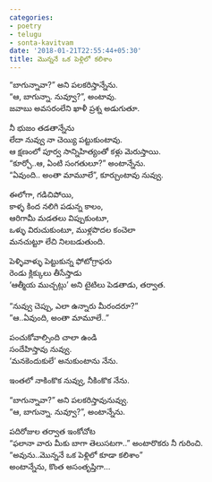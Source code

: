 ```yaml
---
categories:
- poetry
- telugu
- sonta-kavitvam
date: '2018-01-21T22:55:44+05:30'
title: మొన్ననే ఒక పెళ్లిలో కలిశాం
---
```


“బాగున్నావా?” అని పలకరిస్తాన్నేను.<br>
 “ఆ, బాగున్నా. నువ్వూ?”, అంటావు.<br>
 జవాబు అవసరంలేని ఖాళీ ప్రశ్న అడుగుతూ.

 నీ భుజం తడతాన్నేను<br>
 లేదా నువ్వు నా చెయ్యి పట్టుకుంటావు.<br>
 ఆ క్షణంలో పూర్వ సాన్నిహిత్యంతో కళ్లు మెరుస్తాయి.<br>
 “కూర్చో..ఆ, ఏంటి సంగతులూ?” అంటాన్నేను.<br>
 “ఏవుంది.. అంతా మామూలే”, కూర్చుంటావు నువ్వు.

 ఈలోగా, గడిచిపోయి,<br>
 కాళ్ళ కింద నలిగి పడున్న కాలం,<br>
 ఆరిగామీ మడతలు విప్పుకుంటూ,<br>
 ఒళ్ళు విరుచుకుంటూ, ముళ్లపొదల కంచెలా<br>
 మనచుట్టూ లేచి నిలబడుతుంది.

 పెళ్ళివాళ్ళు పెట్టుకున్న ఫోటోగ్రాఫరు<br>
 రెండు క్లిక్కులు తీసేస్తాడు<br>
 ‘ఆత్మీయ ముచ్చట్లు’ అని టైటిలు పెడతాడు, తర్వాత.<br>
 ‎<br>
 “నువ్వు చెప్పు, ఎలా ఉన్నారు మీరందరూ?”<br>
 ‎”ఆ..ఏవుంది, అంతా మామూలే..”

 పంచుకోవాల్సింది చాలా ఉండి<br>
 సందేహిస్తావు నువ్వు.<br>
 ‘మనకెందుకులే’ అనుకుంటాను నేను.

 ఇంతలో నాకింకొక నువ్వు, నీకింకొక నేను.

 “బాగున్నావా?” అని పలకరిస్తావునువ్వు.<br>
 “ఆ, బాగున్నా. నువ్వూ?”, అంటాన్నేను.

 పదిరోజుల తర్వాత ఇంకోచోట<br>
 “ఫలానా వారు మీకు బాగా తెలుసటగా..” అంటారొకరు నీ గురించి.<br>
 “అవును..మొన్ననే ఒక పెళ్లిలో కూడా కలిశాం”<br>
 అంటాన్నేను, కొంత అసంతృప్తిగా…

<!--
post-593
https://venugvgk.wordpress.com/2018/01/21/%e0%b0%ae%e0%b1%8a%e0%b0%a8%e0%b1%8d%e0%b0%a8%e0%b0%a8%e0%b1%87-%e0%b0%92%e0%b0%95-%e0%b0%aa%e0%b1%86%e0%b0%b3%e0%b1%8d%e0%b0%b2%e0%b0%bf%e0%b0%b2%e0%b1%8b-%e0%b0%95%e0%b0%b2%e0%b0%bf%e0%b0%b6/
-->
